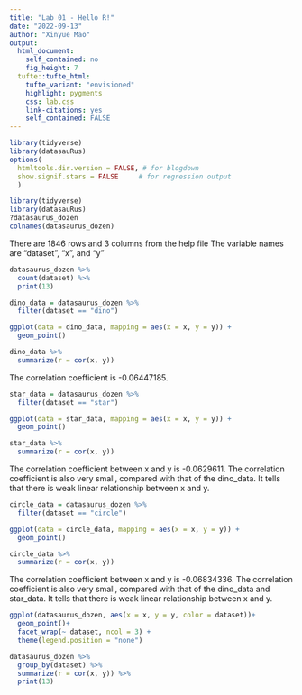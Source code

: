 ```yaml
---
title: "Lab 01 - Hello R!"
date: "2022-09-13"
author: "Xinyue Mao"
output: 
  html_document: 
    self_contained: no
    fig_height: 7
  tufte::tufte_html:
    tufte_variant: "envisioned"
    highlight: pygments
    css: lab.css
    link-citations: yes
    self_contained: FALSE
---
```


```r
library(tidyverse)
library(datasauRus)
options(
  htmltools.dir.version = FALSE, # for blogdown
  show.signif.stars = FALSE     # for regression output
  )
```



```r
library(tidyverse)
library(datasauRus)
?datasaurus_dozen
colnames(datasaurus_dozen)
```
There are 1846 rows and 3 columns from the help file
The variable names are "dataset", "x", and "y"


```r
datasaurus_dozen %>%
  count(dataset) %>%
  print(13)
```



```r
dino_data = datasaurus_dozen %>%
  filter(dataset == "dino")

ggplot(data = dino_data, mapping = aes(x = x, y = y)) +
  geom_point()
```


```r
dino_data %>%
  summarize(r = cor(x, y))
```
The correlation coefficient is -0.06447185.

```r
star_data = datasaurus_dozen %>%
  filter(dataset == "star")

ggplot(data = star_data, mapping = aes(x = x, y = y)) +
  geom_point()
```
```r
star_data %>%
  summarize(r = cor(x, y))
```
The correlation coefficient between x and y is -0.0629611.
The correlation coefficient is also very small, compared with that of the dino_data. It tells that there is weak linear relationship between x and y.

```r

circle_data = datasaurus_dozen %>%
  filter(dataset == "circle")

ggplot(data = circle_data, mapping = aes(x = x, y = y)) +
  geom_point()
```
```r
circle_data %>%
  summarize(r = cor(x, y))
```
The correlation coefficient between x and y is -0.06834336.
The correlation coefficient is also very small, compared with that of the dino_data and star_data. It tells that there is weak linear relationship between x and y.


```r

ggplot(datasaurus_dozen, aes(x = x, y = y, color = dataset))+
  geom_point()+
  facet_wrap(~ dataset, ncol = 3) +
  theme(legend.position = "none")
```

```r
datasaurus_dozen %>%
  group_by(dataset) %>%
  summarize(r = cor(x, y)) %>%
  print(13)
```
